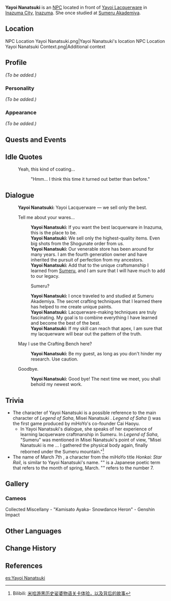 {{Meta
<!-- REMOVE THIS TEMPLATE AFTER ADDING MISSING INFO -->
|missing_NPC_profile  = yes
}}
{{Character Infobox
|type             = NPC
|image            = NPC Yayoi Nanatsuki.png
|region           = Inazuma
|affiliation      = Yayoi Lacquerware
|title            = Owner of Yayoi Lacquerware
|voiceEN          = [[imdb:nm3304361|Anne Yatco]]<ref>Twitch: [https://www.twitch.tv/annejyatco/clip/ObedientBusyFishDAESuppy-Wu9-zto1FZUgq5Hs EN VA Self Announcement]</ref>
|voiceCN          = 
|voiceJP          = 
}}
'''Yayoi Nanatsuki'''{{Lang|ja=弥生七月|ja_rm=Yayoi Nanatsuki}}  is an [[NPC]] located in front of [[Yayoi Lacquerware]] in [[Inazuma City]], [[Inazuma]]. She once studied at [[Sumeru Akademiya]].

==Location==
<gallery>
NPC Location Yayoi Nanatsuki.png|Yayoi Nanatsuki's location
NPC Location Yayoi Nanatsuki Context.png|Additional context
</gallery>

==Profile==
<!-- detailed story/lore information goes here -->
''(To be added.)''

===Personality===
''(To be added.)''

===Appearance===
''(To be added.)''

==Quests and Events==
{{Quests and Events}}

==Idle Quotes==
{{Dialogue start}}
: {{DIcon|Idle}} Yeah, this kind of coating...
:: {{A|VO Yayoi Nanatsuki 01.ogg}} "Hmm... I think this time it turned out better than before."
{{Dialogue end}}

==Dialogue==
{{Dialogue start}}
:'''Yayoi Nanatsuki:''' Yayoi Lacquerware &mdash; we sell only the best.
:{{DIcon}} Tell me about your wares...
::'''Yayoi Nanatsuki:''' If you want the best lacquerware in Inazuma, this is the place to be.
::'''Yayoi Nanatsuki:''' We sell only the highest-quality items. Even big shots from the Shogunate order from us.
::'''Yayoi Nanatsuki:''' Our venerable store has been around for many years. I am the fourth generation owner and have inherited the pursuit of perfection from my ancestors.
::'''Yayoi Nanatsuki:''' Add that to the unique craftsmanship I learned from [[Sumeru]], and I am sure that I will have much to add to our legacy.
::{{DIcon}} Sumeru?
::'''Yayoi Nanatsuki:''' I once traveled to and studied at Sumeru Akademiya. The secret crafting techniques that I learned there has helped to me create unique paints. <!--guessing they meant 'helped me to'?-->
::'''Yayoi Nanatsuki:''' Lacquerware-making techniques are truly fascinating. My goal is to combine everything I have learned and become the best of the best.
::'''Yayoi Nanatsuki:''' If my skill can reach that apex, I am sure that my lacquerware will bear out the pattern of the truth.
:{{DIcon}} May I use the Crafting Bench here?
::'''Yayoi Nanatsuki:''' Be my guest, as long as you don't hinder my research. Use caution.
:{{DIcon}} Goodbye.
::'''Yayoi Nanatsuki:''' Good bye! The next time we meet, you shall behold my newest work.
{{Dialogue end}}

==Trivia==
* The character of Yayoi Nanatsuki {{Lang|zh=弥生七月|zh_rm=Míshēng Qīyuè}} is a possible reference to the main character of ''Legend of Saha'', Misei Nanatsuki {{Lang|zh=弥生奈奈月|zh_rm=Míshēng Nàinàiyuè}}. ''Legend of Saha'' ({{Lang|zh=娑婆物语|zh_rm=Suōpó Wùyǔ|mini=1}}) was the first game produced by miHoYo's co-founder Cai Haoyu.
** In Yayoi Nanatsuki's dialogue, she speaks of her experience of learning lacquerware craftmanship in Sumeru. In ''Legend of Saha'', "Sumeru" was mentioned in Misei Nanatsuki's point of view, "Misei Nanatsuki is me ... I gathered the physical body again, finally reborned under the Sumeru mountain."<ref>Bilibili: [https://www.bilibili.com/video/BV1nt411n7yT 米哈游黑历史娑婆物语关卡体验，以及背后的故事]</ref>
* The name of March 7th {{Lang|zh=三月七|zh_rm=Sanyuè Qī}}, a character from the miHoYo title ''Honkai: Star Rail'', is similar to Yayoi Nanatsuki's name. "{{Lang|ja=弥生|mini=1}}" is a Japanese poetic term that refers to the month of spring, March. "{{Lang|zh=七|mini=1}}" refers to the number 7.

==Gallery==
===Cameos===
<gallery>
Collected Miscellany - "Kamisato Ayaka- Snowdance Heron" - Genshin Impact
</gallery>

==Other Languages==
{{Other Languages
|default_hidden = 1
|en      = Yayoi Nanatsuki
|zhs     = 弥生七月
|zhs_rm  = Míshēng Qīyuè
|zht     = 彌生七月
|zht_rm  = Míshēng Qīyuè
|ja      = 弥生七月
|ja_rm   = Yayoi Nanatsuki
|ko      = 야요이 나나츠키
|ko_rm   = Yayoi Nanacheuki
|es      = Yayoi Nanatsuki
|fr      = Yayoi Nanatsuki
|ru      = Яёи Нанацуки
|th      = Yayoi Nanatsuki
|vi      = Yayoi Nanatsuki
|de      = Yayoi Nanatsuki
|id      = Yayoi Nanatsuki
|pt      = Yayoi Nanatsuki
|tr      = Yayoi Nanatsuki
|it      = Yayoi Nanatsuki
}}

==Change History==
{{Change History|2.0}}

==References==
{{Reflist}}

[[es:Yayoi Nanatsuki]]
